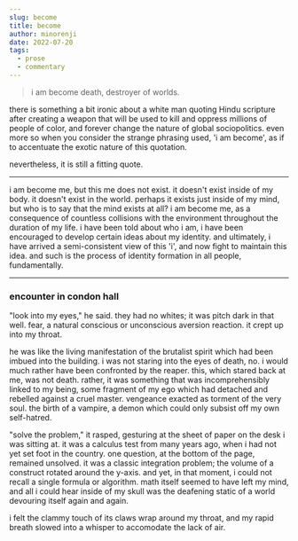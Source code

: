 ```yaml
---
slug: become
title: become
author: minorenji
date: 2022-07-20
tags:
  - prose
  - commentary
---
```


> i am become death, destroyer of worlds.

there is something a bit ironic about a white man quoting Hindu scripture after creating a weapon that will be used to kill and oppress millions of people of color, and forever change the nature of global sociopolitics. even more so when you consider the strange phrasing used, 'i am become', as if to accentuate the exotic nature of this quotation.

nevertheless, it is still a fitting quote.

---
i am become me, but this me does not exist. it doesn't exist inside of my body. it doesn't exist in the world. perhaps it exists just inside of my mind, but who is to say that the mind exists at all? i am become me, as a consequence of countless collisions with the environment throughout the duration of my life. i have been told about who i am, i have been encouraged to develop certain ideas about my identity. and ultimately, i have arrived a semi-consistent view of this 'i', and now fight to maintain this idea. and such is the process of identity formation in all people, fundamentally.

---

### encounter in condon hall

"look into my eyes," he said. they had no whites; it was pitch dark in that well. fear, a natural conscious or unconscious aversion reaction. it crept up into my throat.

he was like the living manifestation of the brutalist spirit which had been imbued into the building. i was not staring into the eyes of death, no. i would much rather have been confronted by the reaper. this, which stared back at me, was not death. rather, it was something that was incomprehensibly linked to my being, some fragment of my ego which had detached and rebelled against a cruel master. vengeance exacted as torment of the very soul. the birth of a vampire, a demon which could only subsist off my own self-hatred.

"solve the problem," it rasped, gesturing at the sheet of paper on the desk i was sitting at. it was a calculus test from many years ago, when i had not yet set foot in the country. one question, at the bottom of the page, remained unsolved. it was a classic integration problem; the volume of a construct rotated around the y-axis. and yet, in that moment, i could not recall a single formula or algorithm. math itself seemed to have left my mind, and all i could hear inside of my skull was the deafening static of a world devouring itself again and again.

i felt the clammy touch of its claws wrap around my throat, and my rapid breath slowed into a whisper to accomodate the lack of air.